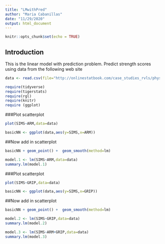 ```yaml
---
title: "LMwithPred"
author: "Maria Cabanillas"
date: "11/29/2020"
output: html_document
---
```


```r
knitr::opts_chunk$set(echo = TRUE)
```

## Introduction  
This is the linear model with prediction problem. Predict strength scores using data from the following web site  

```r
data <- read.csv(file="http://onlinestatbook.com/case_studies_rvls/physical_strength/data.txt",sep="",header=TRUE) 
```

```r
require(tidyverse)
require(tigerstats)
require(rgl)
require(knitr)
require (ggplot)
```
###Plot scatterplot

```r
plot(SIMS~ARM,data=data)

```

```r
basicNN <- ggplot(data,aes(y=SIMS,x=ARM))
```
##Now add in scatterplot

```r
basicNN + geom_point() +  geom_smooth(method=lm)
```

```r
model.1 <- lm(SIMS~ARM,data=data)
summary.lm(model.1)
```

###Plot scatterplot

```r
plot(SIMS~GRIP,data=data)

```

```r
basicNN <- ggplot(data,aes(y=SIMS,x=GRIP))
```
##Now add in scatterplot

```r
basicNN + geom_point() +  geom_smooth(method=lm)
```

```r
model.2 <- lm(SIMS~GRIP,data=data)
summary.lm(model.2)
```

```r
model.3 <- lm(SIMS~ARM+GRIP,data=data)
summary.lm(model.3)
```
